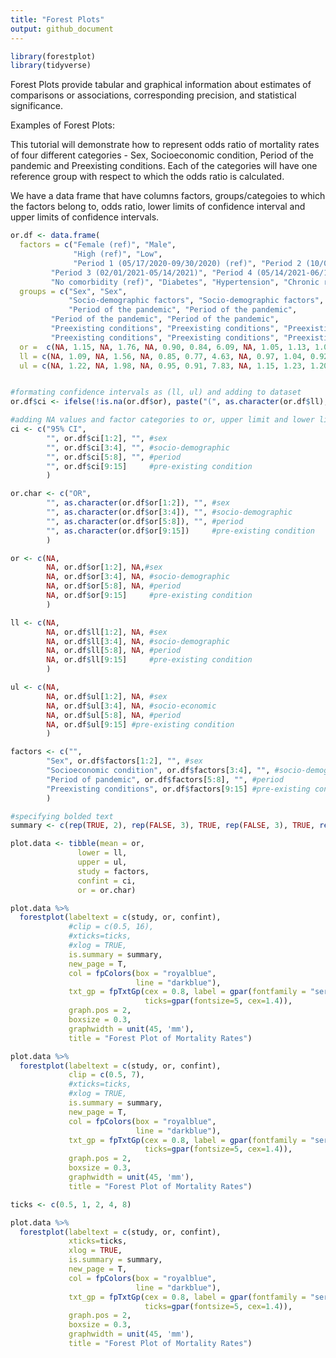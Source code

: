 ```yaml
---
title: "Forest Plots"
output: github_document
---
```


```r
library(forestplot)
library(tidyverse)
```


Forest Plots provide tabular and graphical information about estimates of comparisons or associations, corresponding precision, and statistical significance. 

Examples of Forest Plots:

This tutorial will demonstrate how to represent odds ratio of mortality rates of four different categories - Sex, Socioeconomic condition, Period of the pandemic and Preexisting conditions. Each of the categories will have one reference group with respect to which the odds ratio is calculated. 

We have a data frame that have columns factors, groups/categoies to which the factors belong to, odds ratio, lower limits of confidence interval and upper limits of confidence intervals. 



```r
or.df <- data.frame(
  factors = c("Female (ref)", "Male", 
              "High (ref)", "Low", 
              "Period 1 (05/17/2020-09/30/2020) (ref)", "Period 2 (10/01/2020-01/31/2021)",
         "Period 3 (02/01/2021-05/14/2021)", "Period 4 (05/14/2021-06/14/2021)", 
         "No comorbidity (ref)", "Diabetes", "Hypertension", "Chronic respiratory illness",   "Chronic renal disease", "Chronic liver disease", "Other"), 
  groups = c("Sex", "Sex", 
             "Socio-demographic factors", "Socio-demographic factors", 
             "Period of the pandemic", "Period of the pandemic",
         "Period of the pandemic", "Period of the pandemic", 
         "Preexisting conditions", "Preexisting conditions", "Preexisting conditions",
         "Preexisting conditions", "Preexisting conditions", "Preexisting conditions", "Preexisting conditions"),
  or =  c(NA, 1.15, NA, 1.76, NA, 0.90, 0.84, 6.09, NA, 1.05, 1.13, 1.05, 2.33, 2.08, 1.44),
  ll = c(NA, 1.09, NA, 1.56, NA, 0.85, 0.77, 4.63, NA, 0.97, 1.04, 0.92, 2.04, 1.57, 1.29),
  ul = c(NA, 1.22, NA, 1.98, NA, 0.95, 0.91, 7.83, NA, 1.15, 1.23, 1.20, 2.67, 2.74, 1.61))


#formating confidence intervals as (ll, ul) and adding to dataset
or.df$ci <- ifelse(!is.na(or.df$or), paste("(", as.character(or.df$ll), ", ", as.character(or.df$ul), ")", sep = ""), "")

#adding NA values and factor categories to or, upper limit and lower limit vectors and formated confidence intervals in areas where I want to add blank lines
ci <- c("95% CI", 
        "", or.df$ci[1:2], "", #sex
        "", or.df$ci[3:4], "", #socio-demographic
        "", or.df$ci[5:8], "", #period
        "", or.df$ci[9:15]     #pre-existing condition
        )

or.char <- c("OR", 
        "", as.character(or.df$or[1:2]), "", #sex
        "", as.character(or.df$or[3:4]), "", #socio-demographic
        "", as.character(or.df$or[5:8]), "", #period
        "", as.character(or.df$or[9:15])     #pre-existing condition
        )

or <- c(NA,  
        NA, or.df$or[1:2], NA,#sex 
        NA, or.df$or[3:4], NA, #socio-demographic
        NA, or.df$or[5:8], NA, #period
        NA, or.df$or[9:15]     #pre-existing condition
        )

ll <- c(NA, 
        NA, or.df$ll[1:2], NA, #sex
        NA, or.df$ll[3:4], NA, #socio-demographic
        NA, or.df$ll[5:8], NA, #period
        NA, or.df$ll[9:15]     #pre-existing condition
        )

ul <- c(NA,  
        NA, or.df$ul[1:2], NA, #sex
        NA, or.df$ul[3:4], NA, #socio-economic
        NA, or.df$ul[5:8], NA, #period
        NA, or.df$ul[9:15] #pre-existing condition
        )

factors <- c("", 
        "Sex", or.df$factors[1:2], "", #sex
        "Socioeconomic condition", or.df$factors[3:4], "", #socio-demographic
        "Period of pandemic", or.df$factors[5:8], "", #period
        "Preexisting conditions", or.df$factors[9:15] #pre-existing condition
        )

#specifying bolded text
summary <- c(rep(TRUE, 2), rep(FALSE, 3), TRUE, rep(FALSE, 3), TRUE, rep(FALSE, 5), TRUE, rep(FALSE, 7))

plot.data <- tibble(mean = or,
               lower = ll,
               upper = ul,
               study = factors,
               confint = ci,
               or = or.char)
```

```r
plot.data %>%
  forestplot(labeltext = c(study, or, confint),
             #clip = c(0.5, 16),
             #xticks=ticks,
             #xlog = TRUE,
             is.summary = summary,
             new_page = T,
             col = fpColors(box = "royalblue",
                            line = "darkblue"),
             txt_gp = fpTxtGp(cex = 0.8, label = gpar(fontfamily = "serif"), 
                              ticks=gpar(fontsize=5, cex=1.4)),
             graph.pos = 2,
             boxsize = 0.3,
             graphwidth = unit(45, 'mm'),
             title = "Forest Plot of Mortality Rates")
```

```r
plot.data %>%
  forestplot(labeltext = c(study, or, confint),
             clip = c(0.5, 7),
             #xticks=ticks,
             #xlog = TRUE,
             is.summary = summary,
             new_page = T,
             col = fpColors(box = "royalblue",
                            line = "darkblue"),
             txt_gp = fpTxtGp(cex = 0.8, label = gpar(fontfamily = "serif"), 
                              ticks=gpar(fontsize=5, cex=1.4)),
             graph.pos = 2,
             boxsize = 0.3,
             graphwidth = unit(45, 'mm'),
             title = "Forest Plot of Mortality Rates")
```

```r
ticks <- c(0.5, 1, 2, 4, 8)

plot.data %>%
  forestplot(labeltext = c(study, or, confint),
             xticks=ticks,
             xlog = TRUE,
             is.summary = summary,
             new_page = T,
             col = fpColors(box = "royalblue",
                            line = "darkblue"),
             txt_gp = fpTxtGp(cex = 0.8, label = gpar(fontfamily = "serif"), 
                              ticks=gpar(fontsize=5, cex=1.4)),
             graph.pos = 2,
             boxsize = 0.3,
             graphwidth = unit(45, 'mm'),
             title = "Forest Plot of Mortality Rates")
```

